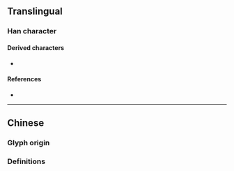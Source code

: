 {{also|剛}}
{{character info}}
==Translingual==
{{stroke order|strokes=6}}

===Han character===
{{Han char|rn=18|rad=刀|as=04|sn=6|four=|canj=BKLN|ids=⿰[[冈]][[刂]]}}

====Derived characters====
* {{l|mul|[[𡱸]]}}

====References====
* {{Han ref|kx=0137.301|hdz=10326.060|uh=521A|ud=21018}}

----

==Chinese==

===Glyph origin===
{{Han simp|剛|f=岡|t=冈}}

===Definitions===
{{zh-see|剛}}